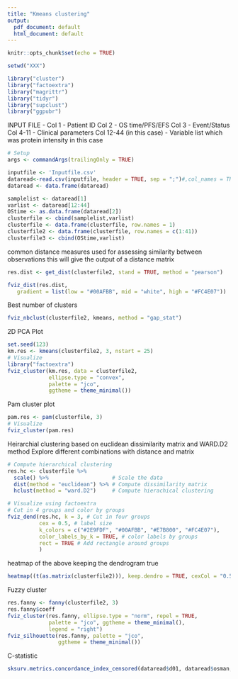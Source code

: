 ```yaml
---
title: "Kmeans clustering"
output:
  pdf_document: default
  html_document: default
---
```


```r
knitr::opts_chunk$set(echo = TRUE)
```

```r
setwd("XXX")

library("cluster")
library("factoextra")
library("magrittr")
library("tidyr")
library("supclust")
library("ggpubr")
```

INPUT FILE - 
Col 1 - Patient ID 
Col 2 - OS time/PFS/EFS
Col 3 - Event/Status 
Col 4-11 - Clinical parameters 
Col 12-44 (in this case) - Variable list which was protein intensity in this case 
```r
# Setup
args <- commandArgs(trailingOnly = TRUE)

inputfile <- 'Inputfile.csv'
dataread<-read.csv(inputfile, header = TRUE, sep = ";")#,col_names = TRUE) #%>% select(1:44,.) %>%
dataread <- data.frame(dataread)

samplelist <- dataread[1]
varlist <- dataread[12:44]
OStime <- as.data.frame(dataread[2])
clusterfile <- cbind(samplelist,varlist)
clusterfile <- data.frame(clusterfile, row.names = 1)
clusterfile2 <- data.frame(clusterfile, row.names = c(1:41))
clusterfile3 <- cbind(OStime,varlist)

```


common distance measures used for assessing similarity between observations
this will give the output of a distance matrix 
```r
res.dist <- get_dist(clusterfile2, stand = TRUE, method = "pearson")

fviz_dist(res.dist, 
   gradient = list(low = "#00AFBB", mid = "white", high = "#FC4E07"))
```
Best number of clusters 
```r
fviz_nbclust(clusterfile2, kmeans, method = "gap_stat")
```
2D PCA Plot
```r
set.seed(123)
km.res <- kmeans(clusterfile2, 3, nstart = 25)
# Visualize
library("factoextra")
fviz_cluster(km.res, data = clusterfile2,
             ellipse.type = "convex",
             palette = "jco",
             ggtheme = theme_minimal())
```
Pam cluster plot
```r
pam.res <- pam(clusterfile, 3)
# Visualize
fviz_cluster(pam.res)
```


Heirarchial clustering based on euclidean dissimilarity matrix and WARD.D2 method 
Explore different combinations with distance and matrix 
```r
# Compute hierarchical clustering
res.hc <- clusterfile %>%
  scale() %>%                    # Scale the data
  dist(method = "euclidean") %>% # Compute dissimilarity matrix
  hclust(method = "ward.D2")     # Compute hierachical clustering

# Visualize using factoextra
# Cut in 4 groups and color by groups
fviz_dend(res.hc, k = 3, # Cut in four groups
          cex = 0.5, # label size
          k_colors = c("#2E9FDF", "#00AFBB", "#E7B800", "#FC4E07"),
          color_labels_by_k = TRUE, # color labels by groups
          rect = TRUE # Add rectangle around groups
          )
```
heatmap of the above keeping the dendrogram true
```r
heatmap((t(as.matrix(clusterfile2))), keep.dendro = TRUE, cexCol = "0.5", cexRow = "0.5", margins = c(1,1))
```
Fuzzy cluster 
```r
res.fanny <- fanny(clusterfile2, 3)
res.fanny$coeff
fviz_cluster(res.fanny, ellipse.type = "norm", repel = TRUE,
             palette = "jco", ggtheme = theme_minimal(),
             legend = "right")
fviz_silhouette(res.fanny, palette = "jco",
                ggtheme = theme_minimal())
```


C-statistic
```r
sksurv.metrics.concordance_index_censored(dataread$d01, dataread$osman, dataread$SIG33, tied_tol=1e-08)¶

```

